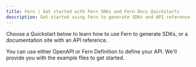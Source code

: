 ---
title: Fern | Get started with Fern SDKs and Fern Docs Quickstarts
description: Get started using Fern to generate SDKs and API reference documentation from OpenAPI or Fern Definition files.
---

Choose a Quickstart below to learn how to use Fern to generate SDKs, or a documentation site with an API reference.

You can use either OpenAPI or Fern Definition to define your API. We'll provide you with the example files to get started.

<Cards>
  <Card
    title='Fern SDKs Quickstart with OpenAPI'
    icon='fa-solid fa-code'
    href='/fern-sd-ks/quickstarts/openapi'
  />
  <Card
    title='Fern SDKs Quickstart with Fern Definition'
    icon='fa-solid fa-code'
    href='/fern-sd-ks/quickstarts/ferndef'
  />
  <Card
    title='Fern Docs Quickstart'
    icon='fa-solid fa-book'
    href='/fern-docs/quickstart'
  />
</Cards>